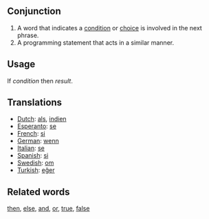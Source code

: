 ==Conjunction==

#A word that indicates a [[condition]] or [[choice]] is involved in the next phrase.
#A programming statement that acts in a similar manner.

==Usage==
If ''condition'' then ''result''.

==Translations==
*[[Dutch]]: [[als]], [[indien]]
*[[Esperanto]]: [[se]]
*[[French]]: [[si]]
*[[German]]: [[wenn]]
*[[Italian]]: [[se]]
*[[Spanish]]: [[si]]
*[[Swedish]]: [[om]]
*[[Turkish]]: [[eğer]]

==Related words==
[[then]], [[else]], [[and]], [[or]], [[true]], [[false]]